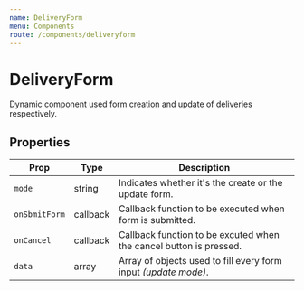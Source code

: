 ```yaml
---
name: DeliveryForm
menu: Components
route: /components/deliveryform
---
```



# DeliveryForm


Dynamic component used form creation and update of deliveries respectively.


## Properties

Prop | Type | Description
---|---|---
`mode` | string | Indicates whether it's the create or the update form.
`onSbmitForm` | callback | Callback function to be executed when form is submitted.
`onCancel` | callback | Callback function to be excuted when the cancel button is pressed.
`data` | array |  Array of objects used to fill every form input *(update mode)*.